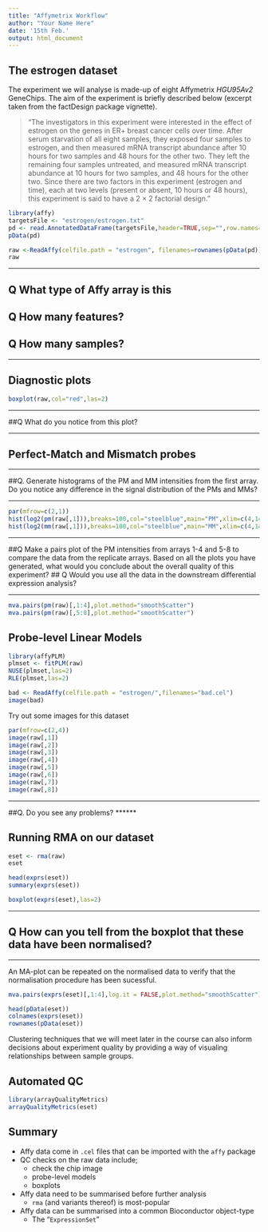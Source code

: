 ```yaml
---
title: "Affymetrix Workflow"
author: "Your Name Here"
date: '15th Feb.'
output: html_document
---
```


## The estrogen dataset

The experiment we will analyse is made-up of eight Affymetrix *HGU95Av2*
GeneChips. The aim of the experiment is briefly described below (excerpt taken from the
factDesign package vignette).

> “The investigators in this experiment were interested in the effect of estrogen on the genes in ER+ breast cancer cells over time. After serum starvation of all eight samples, they exposed
four samples to estrogen, and then measured mRNA transcript abundance after 10 hours for
two samples and 48 hours for the other two. They left the remaining four samples untreated,
and measured mRNA transcript abundance at 10 hours for two samples, and 48 hours for
the other two. Since there are two factors in this experiment (estrogen and time), each at
two levels (present or absent, 10 hours or 48 hours), this experiment is said to have a 2 × 2
factorial design.”

```r
library(affy)
targetsFile <- "estrogen/estrogen.txt"
pd <- read.AnnotatedDataFrame(targetsFile,header=TRUE,sep="",row.names=1)
pData(pd)
```


```r

raw <-ReadAffy(celfile.path = "estrogen", filenames=rownames(pData(pd)),phenoData = pd)
raw
```

******
## Q  What type of Affy array is this
## Q How many features?
## Q How many samples?

******




## Diagnostic plots 



```r
boxplot(raw,col="red",las=2)
```

******

##Q What do you notice from this plot?

******


## Perfect-Match and Mismatch probes

******

##Q. Generate histograms of the PM and MM intensities from the first array. Do you notice any difference in the signal distribution of the PMs and MMs?

******




```r
par(mfrow=c(2,1))
hist(log2(pm(raw[,1])),breaks=100,col="steelblue",main="PM",xlim=c(4,14))
hist(log2(mm(raw[,1])),breaks=100,col="steelblue",main="MM",xlim=c(4,14))

```


******

##Q Make a pairs plot of the PM intensities from arrays 1-4 and 5-8 to compare the data from the replicate arrays. Based on all the plots you have generated, what would you conclude about the overall quality of this experiment? 
## Q Would you use all the data in the downstream differential expression analysis?

******

```r
mva.pairs(pm(raw)[,1:4],plot.method="smoothScatter")
mva.pairs(pm(raw)[,5:8],plot.method="smoothScatter")
```


## Probe-level Linear Models


```r
library(affyPLM)
plmset <- fitPLM(raw)
NUSE(plmset,las=2)
RLE(plmset,las=2)
```




```r
bad <- ReadAffy(celfile.path = "estrogen/",filenames="bad.cel")
image(bad)
```

Try out some images for this dataset

```r
par(mfrow=c(2,4))
image(raw[,1])
image(raw[,2])
image(raw[,3])
image(raw[,4])
image(raw[,5])
image(raw[,6])
image(raw[,7])
image(raw[,8])
```

******
##Q. Do you see any problems?
******



## Running RMA on our dataset


```r
eset <- rma(raw)
eset
```


```r
head(exprs(eset))
summary(exprs(eset))
```



```r
boxplot(exprs(eset),las=2)
```


******
## Q How can you tell from the boxplot that these data have been normalised?
******

An MA-plot can be repeated on the normalised data to verify that the normalisation procedure has been sucessful.

```r
mva.pairs(exprs(eset)[,1:4],log.it = FALSE,plot.method="smoothScatter")
```



```r
head(pData(eset))
colnames(exprs(eset))
rownames(pData(eset))
```


Clustering techniques that we will meet later in the course can also inform decisions about experiment quality by providing a way of visualing relationships between sample groups.


## Automated QC


```r
library(arrayQualityMetrics)
arrayQualityMetrics(eset)
```


## Summary

- Affy data come in `.cel` files that can be imported with the `affy` package
- QC checks on the raw data include;
    + check the chip image
    + probe-level models
    + boxplots
- Affy data need to be summarised before further analysis
    + `rma` (and variants thereof) is most-popular
- Affy data can be summarised into a common Bioconductor object-type
    + The "`ExpressionSet`"


